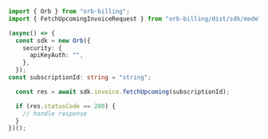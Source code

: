 ```typescript FetchUpcoming.ts
import { Orb } from "orb-billing";
import { FetchUpcomingInvoiceRequest } from "orb-billing/dist/sdk/models/operations";

(async() => {
  const sdk = new Orb({
    security: {
      apiKeyAuth: "",
    },
  });
const subscriptionId: string = "string";

  const res = await sdk.invoice.fetchUpcoming(subscriptionId);

  if (res.statusCode == 200) {
    // handle response
  }
})();
```
